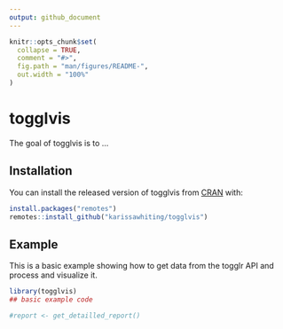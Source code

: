 ```yaml
---
output: github_document
---
```


<!-- README.md is generated from README.Rmd. Please edit that file -->

```r
knitr::opts_chunk$set(
  collapse = TRUE,
  comment = "#>",
  fig.path = "man/figures/README-",
  out.width = "100%"
)
```

# togglvis

<!-- badges: start -->
<!-- badges: end -->

The goal of togglvis is to ...

## Installation

You can install the released version of togglvis from [CRAN](https://CRAN.R-project.org) with:

``` r
install.packages("remotes")
remotes::install_github("karissawhiting/togglvis")
```

## Example

This is a basic example showing how to get data from the togglr API and process
and visualize it.

```r
library(togglvis)
## basic example code
```


```r
#report <- get_detailled_report()

```

